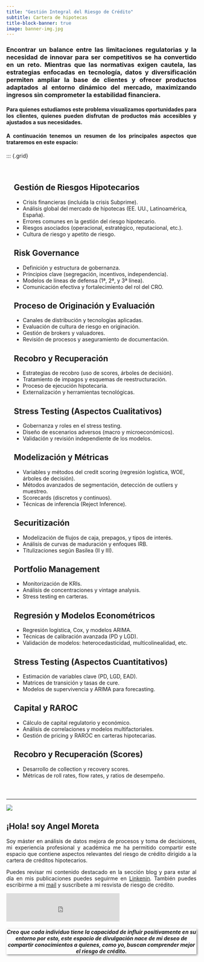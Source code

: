 ```yaml
---
title: "Gestión Integral del Riesgo de Crédito"
subtitle: Cartera de hipotecas
title-block-banner: true
image: banner-img.jpg
---
```


::: {style="font-weight: bold;text-align: justify;"}

### Encontrar un balance entre las limitaciones regulatorias y la necesidad de innovar para ser competitivos se ha convertido en un reto. Mientras que las normativas exigen cautela, las estrategias enfocadas en tecnología, datos y diversificación permiten ampliar la base de clientes y ofrecer productos adaptados al entorno dinámico del mercado, maximizando ingresos sin comprometer la estabilidad financiera.


:::


::: {style="text-align: justify;"}
#### Para quienes estudiamos este problema visualizamos oportunidades para los clientes, quienes pueden disfrutan de productos más accesibles y ajustados a sus necesidades.

#### A continuación tenemos un resumen de los principales aspectos que trataremos en este espacio:

:::


::: {.grid}

::: {.column-screen-inset style="text-align: center;"}

:::

::::: {.grid style="padding: 20px; border-radius: 10px; margin-bottom: 20px;"}
::: {.g-col-12 .g-col-md-6}
## Gestión de Riesgos Hipotecarios

-   Crisis financieras (incluida la crisis Subprime).
-   Análisis global del mercado de hipotecas (EE. UU., Latinoamérica, España).
-   Errores comunes en la gestión del riesgo hipotecario.
-   Riesgos asociados (operacional, estratégico, reputacional, etc.).
-   Cultura de riesgo y apetito de riesgo.

## Risk Governance

-   Definición y estructura de gobernanza.
-   Principios clave (segregación, incentivos, independencia).
-   Modelos de líneas de defensa (1ª, 2ª, y 3ª línea).
-   Comunicación efectiva y fortalecimiento del rol del CRO.

## Proceso de Originación y Evaluación

-   Canales de distribución y tecnologías aplicadas.
-   Evaluación de cultura de riesgo en originación.
-   Gestión de brokers y valuadores.
-   Revisión de procesos y aseguramiento de documentación.

## Recobro y Recuperación

-   Estrategias de recobro (uso de scores, árboles de decisión).
-   Tratamiento de impagos y esquemas de reestructuración.
-   Proceso de ejecución hipotecaria.
-   Externalización y herramientas tecnológicas.

## Stress Testing (Aspectos Cualitativos)

-   Gobernanza y roles en el stress testing.
-   Diseño de escenarios adversos (macro y microeconómicos).
-   Validación y revisión independiente de los modelos.
:::

::: {.g-col-12 .g-col-md-6}
## Modelización y Métricas

-   Variables y métodos del credit scoring (regresión logística, WOE, árboles de decisión).
-   Métodos avanzados de segmentación, detección de outliers y muestreo.
-   Scorecards (discretos y continuos).
-   Técnicas de inferencia (Reject Inference).

## Securitización

-   Modelización de flujos de caja, prepagos, y tipos de interés.
-   Análisis de curvas de maduración y enfoques IRB.
-   Titulizaciones según Basilea (II y III).

## Portfolio Management

-   Monitorización de KRIs.
-   Análisis de concentraciones y vintage analysis.
-   Stress testing en carteras.

## Regresión y Modelos Econométricos

-   Regresión logística, Cox, y modelos ARIMA.
-   Técnicas de calibración avanzada (PD y LGD).
-   Validación de modelos: heterocedasticidad, multicolinealidad, etc.

## Stress Testing (Aspectos Cuantitativos)

-   Estimación de variables clave (PD, LGD, EAD).
-   Matrices de transición y tasas de cure.
-   Modelos de supervivencia y ARIMA para forecasting.

## Capital y RAROC

-   Cálculo de capital regulatorio y económico.
-   Análisis de correlaciones y modelos multifactoriales.
-   Gestión de pricing y RAROC en carteras hipotecarias.

## Recobro y Recuperación (Scores)

-   Desarrollo de collection y recovery scores.
-   Métricas de roll rates, flow rates, y ratios de desempeño.
:::
:::::

------------------------------------------------------------------------
::: {.grid}

::: {.g-col-12 .g-col-md-6}
![](angel.png)
:::

::: {.g-col-12 .g-col-md-6 style="text-align: justify;"}
# ¡Hola! soy Angel Moreta
Soy máster en análisis de datos mejora de procesos y toma de decisiones, mi experiencia profesional y académica me ha permitido compartir este espacio que contiene aspectos relevantes del riesgo de crédito dirigido a la cartera de créditos hipotecarios.

Puedes revisar mi contenido destacado en la sección blog y para estar al día en mis publicaciones puedes seguirme en   [Linkenin](https://www.linkedin.com/in/angel-moreta-38aa898b?lipi=urn%3Ali%3Apage%3Ad_flagship3_profile_view_base_contact_details%3B%2FYtw4zcIQCqGwa7LwLlhmQ%3D%3D). 
También puedes escribirme a mi [mail](mailto:amhipotecas@gmail.com) y suscríbete a mi resvista de riesgo de crédito.


<iframe id="beehiiv-form" src="https://embeds.beehiiv.com/9232d2a2-6e85-4beb-b8ed-1de94e9e4f01?slim=true" data-test-id="beehiiv-embed" frameborder="0" scrolling="no" style="margin: 0; border-radius: 0px !important; background-color: transparent; height: 75px"></iframe>
:::
:::


::: {style="font-style: italic;text-align: center;box-shadow: 2px 2px 5px gray"}
#### Creo que cada individuo tiene la capacidad de influir positivamente en su entorno por esto, este espacio de divulgación nace de mi deseo de compartir conocimientos a quienes, como yo, buscan comprender mejor el riesgo de crédito. 
:::
